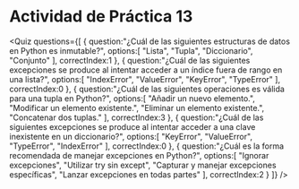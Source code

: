 
# Actividad de Práctica 13

<Quiz questions={[
  {
    question:"¿Cuál de las siguientes estructuras de datos en Python es inmutable?",
    options:[
      "Lista",
      "Tupla",
      "Diccionario",
      "Conjunto"
    ],
    correctIndex:1
  },
  {
    question:"¿Cuál de las siguientes excepciones se produce al intentar acceder a un índice fuera de rango en una lista?",
    options:[
      "IndexError",
      "ValueError",
      "KeyError",
      "TypeError"
    ],
    correctIndex:0
  },
  {
    question:"¿Cuál de las siguientes operaciones es válida para una tupla en Python?",
    options:[
      "Añadir un nuevo elemento.",
      "Modificar un elemento existente.",
      "Eliminar un elemento existente.",
      "Concatenar dos tuplas."
    ],
    correctIndex:3
  },
  {
    question:"¿Cuál de las siguientes excepciones se produce al intentar acceder a una clave inexistente en un diccionario?",
    options:[
      "KeyError",
      "ValueError",
      "TypeError",
      "IndexError"
    ],
    correctIndex:0
  },
  {
    question:"¿Cuál es la forma recomendada de manejar excepciones en Python?",
    options:[
      "Ignorar excepciones",
      "Utilizar try sin except",
      "Capturar y manejar excepciones específicas",
      "Lanzar excepciones en todas partes"
    ],
    correctIndex:2
  }
]} />